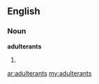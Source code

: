 ==English==
===Noun===
'''adulterants'''
#{{plural of|adulterant}}

[[ar:adulterants]]
[[my:adulterants]]